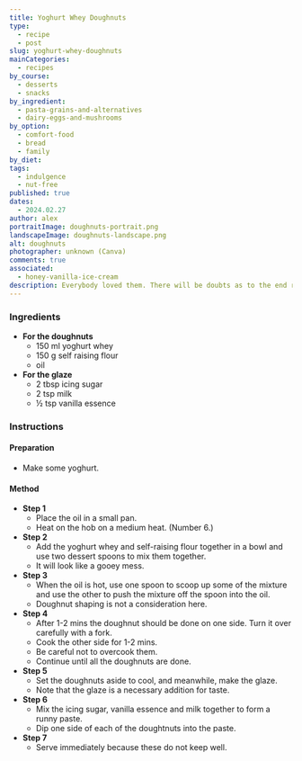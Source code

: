 ```yaml
---
title: Yoghurt Whey Doughnuts
type:
  - recipe
  - post
slug: yoghurt-whey-doughnuts
mainCategories:
  - recipes
by_course:
  - desserts
  - snacks
by_ingredient:
  - pasta-grains-and-alternatives
  - dairy-eggs-and-mushrooms
by_option:
  - comfort-food
  - bread
  - family
by_diet:
tags:
  - indulgence
  - nut-free
published: true
dates:
  - 2024.02.27
author: alex
portraitImage: doughnuts-portrait.png
landscapeImage: doughnuts-landscape.png
alt: doughnuts
photographer: unknown (Canva)
comments: true
associated:
  - honey-vanilla-ice-cream
description: Everybody loved them. There will be doubts as to the end result of a doughnut. Have faith and trust the process.
---
```


<Ingredients>

### Ingredients

- **For the doughnuts**
  - 150 ml yoghurt whey
  - 150 g self raising flour
  - oil
- **For the glaze**
  - 2 tbsp icing sugar
  - 2 tsp milk
  - ½ tsp vanilla essence

</Ingredients>

<Instructions>

### Instructions

#### Preparation

- Make some yoghurt.

#### Method

- **Step 1**
  - Place the oil in a small pan.
  - Heat on the hob on a medium heat. (Number 6.)
- **Step 2**
  - Add the yoghurt whey and self-raising flour together in a bowl and use two dessert spoons to mix them together.
  - It will look like a gooey mess.
- **Step 3**
  - When the oil is hot, use one spoon to scoop up some of the mixture and use the other to push the mixture off the spoon into the oil.
  - Doughnut shaping is not a consideration here.
- **Step 4**
  - After 1-2 mins the doughnut should be done on one side. Turn it over carefully with a fork.
  - Cook the other side for 1-2 mins.
  - Be careful not to overcook them.
  - Continue until all the doughnuts are done.
- **Step 5**
  - Set the doughnuts aside to cool, and meanwhile, make the glaze.
  - Note that the glaze is a necessary addition for taste.
- **Step 6**
  - Mix the icing sugar, vanilla essence and milk together to form a runny paste.
  - Dip one side of each of the doughtnuts into the paste.
- **Step 7**
  - Serve immediately because these do not keep well.

</Instructions>
